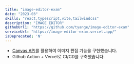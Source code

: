 ```yaml
---
title: "image-editor-exam"
date: "2023-03"
skills: "react,typescript,vite,tailwindcss"
description: "IMAGE EDITOR"
githubUrl1: "https://github.com/tyange/image-editor-exam"
serviceUrl: "https://image-editor-exam.vercel.app/"
isDeprecated: 'N'
---
```

* [Canvas API](https://developer.mozilla.org/en-US/docs/Web/API/Canvas_API)를 활용하여 이미지 편집 기능을 구현했습니다.
* Github Action + Vercel로 CI/CD를 구축했습니다.